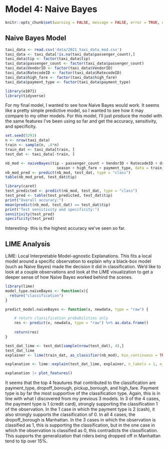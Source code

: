 # Model 4: Naive Bayes

```r
knitr::opts_chunk$set(warning = FALSE, message = FALSE, error = TRUE, echo = FALSE)
```

## Naive Bayes Model
```r
taxi_data <- read.csv('data/2021_taxi_data_mod.csv')
taxi_data <- taxi_data[!is.na(taxi_data$passenger_count),]
taxi_data$tip <- factor(taxi_data$tip)
taxi_data$passenger_count <- factor(taxi_data$passenger_count)
taxi_data$VendorID <- factor(taxi_data$VendorID)
taxi_data$RatecodeID <- factor(taxi_data$RatecodeID)
taxi_data$high_fare <- factor(taxi_data$high_fare)
taxi_data$payment_type <- factor(taxi_data$payment_type)
```

```r
library(e1071)
library(tidyverse)
```

For my final model, I wanted to see how Naive Bayes would work. It seems like a pretty simple predictive model, so I wanted to see how it may compare to my other models. For this model, I'll just produce the model with the same features I've been using so far and get the accuracy, sensitivity, and specificity. 

```r
set.seed(5293)
n <- nrow(taxi_data)
train <- sample(n, .8*n)
train_dat <- taxi_data[train, ]
test_dat <- taxi_data[-train, ]
```

```r
nb_mod <- naiveBayes(tip ~ passenger_count + VendorID + RatecodeID + dropoff_borough + pickup_borough + 
                       season + high_fare + payment_type, data = train_dat)
nb_mod_pred <- predict(nb_mod, test_dat, type = "class")
table(nb_mod_pred, test_dat$tip) 
```
```r
library(caret)
test_predicted <- predict(nb_mod, test_dat, type = "class")
test_pred <- table(test_predicted, test_dat$tip)
print("Overall accuracy:")
mean(predict(nb_mod, test_dat) == test_dat$tip)
print("Test sensitivity and specificity:")
sensitivity(test_pred)
specificity(test_pred)
```
Interesting- this is the highest accuracy we've seen so far.

 
## LIME Analysis

LIME: Local Interpretable Model-agnostic Explanations. This fits a local model around a specific observation to explain why a black-box model (such as Naive Bayes) made the decision it did in classification. We'd like to look at a couple observations and look at the LIME visualization to get a deeper sense of how Naive Bayes worked behind the scenes.

```r
library(lime)
model_type.naiveBayes <- function(x){
  return("classification")
}

predict_model.naiveBayes <- function(x, newdata, type = "raw") {

    # return classification probabilities only   
    res <- predict(x, newdata, type = "raw") %>% as.data.frame()
    
    return(res)
}

test_dat_lime <- test_dat[sample(nrow(test_dat), 4),]
test_dat_lime
explainer <- lime(train_dat, as_classifier(nb_mod), bin_continuous = TRUE, quantile_bins = FALSE)

explanation <- lime::explain(test_dat_lime, explainer, n_labels = 1, n_features = 4)

explanation |> plot_features()

```

It seems that the top 4 feautures that contributed to the classification are payment_type, dropoff_borough, pickup_borough, and high_fare. Payment type is by far the most supportive of the classification type. Again, this is in line with what I discovered from my previous 3 models. In 3 of the 4 cases, the payment type is 1 (credit card), strongly supporting the classification 1 of the observation. In the 1 case in which the payment type is 2 (cash), it also strongly supports the classification of 0. In all 4 cases, the dropoff_borough is Manhattan. In the 3 cases in which the observation is classified as 1, this is supporting the classification, but in the one case in which the observation is classified as 0, this contradicts the classification. This supports the generalization that riders being dropped off in Manhattan tend to tip over 15%. 


